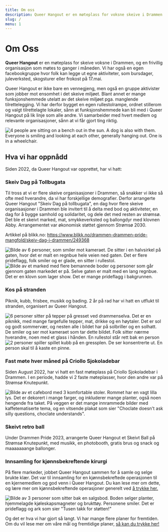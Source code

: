 ```yaml
---
title: Om oss
description: Queer Hangout er en møteplass for voksne skeive i Drammen. Vi er en frivillig organisasjon som møtes 1 gang i måneden. Vi jobber mot ensomhet i det skeive miljøet.
slug: /
menu: 1
---
```


# Om Oss

**Queer Hangout** er en møteplass for skeive voksne i Drammen, og en frivillig organisasjon som møtes to ganger i måneden. Vi har også en egen facebookgruppe hvor folk kan legge ut egne aktiviteter, som bursdager, juleverksted, skogsturer eller frokost på 17.mai. 

Queer Hangout er ikke bare en vennegjeng, men også en gruppe aktivister som jobber mot ensomhet i det skeive miljøet. Blant annet er mange funksjonshemmede utelatt av det skeive miljøet pga. manglende tilrettelegging. Vi har derfor bygget en egen rullestolrampe, ordnet stillerom og valgt tilrettelagte lokaler, sånn at funksjonshemmede kan bli med i Queer Hangout på lik linje som alle andre. Vi samarbeider med hvert medlem og relevante organisasjoner, sånn at vi får gjort ting riktig.  

![4 people are sitting on a bench out in the sun. A dog is also with them. Everyone is smiling and looking at each other, generally hanging out. One is in a wheelchair.](../images/ute.jpg "Photo taken by Leona Imperatori")   


## Hva vi har oppnådd

Siden 2022, da Queer Hangout var opprettet, har vi hatt:

### Skeiv Dag på Tollbugata

Til tross at vi er flere skeive organisasjoner i Drammen, så snakker vi ikke så ofte med hverandre, da vi har forskjellige demografier. Derfor arrangerte Queer Hangout "Skeiv Dag på tollbugata", en dag hvor flere skeive organisasjoner i Drammen ble invitert til å delta med bod og aktiviteter, en dag for å bygge samhold og solidaritet, og dele det med resten av strømsø. Det ble et skeivt marked, mat, smykkeverksted og ballongdyr med klovnen Abby. Arrangementet var økonomisk støttet gjennom Strømsø 2030.

Artikkel på blikk.no: <a href="https://www.blikk.no/drammen-drammen-pride-mangfold/skeiv-dag-i-drammen/249368" rel="nofollow" target="_blank">https://www.blikk.no/drammen-drammen-pride-mangfold/skeiv-dag-i-drammen/249368</a>

![Bilde av 6 personer, som smiler mot kameraet. De sitter i en halvsirkel på gaten, hvor det er malt en regnbue hele veien ned gaten. Det er flere prideflagg, folk smiler og er glade, en sitter i rullestol.](../images/skeivdag1.jpeg "Skeiv Dag 2024 på Tollbugata. Ukjent fotograf")  
![Bilde av et marked med flere bemannede boder og personer som går gjennom gaten markedet er på. Selve gaten er malt med en lang regnbue. Det er en klovn som lager show. Det er mange prideflagg i bakgrunnen.](../images/skeivdag2.jpeg "Skeiv Dag 2024 på Tollbugata. Fotografert av Leona Imperatori")

### Kos på stranden

Piknik, kubb, frisbee, musikk og bading. 2 år på rad har vi hatt en utflukt til stranden, organisert av Queer Hangout.

![6 personer sitter på tepper på gresset ved drammenselva. Det er en piknikk, med mange fargefulle tepper, mat, drikke og en høytaler. Det er sol og godt sommervær, og nesten alle i bildet har på solbriller og en solhatt. De smiler og ser mot kameraet som tar dette bildet. Folk sitter nærme hverandre, noen med et glass i hånden. En rullestol står rett bak en person](../images/piknik.jpg "Foto tatt av Leona Imperatori")
![2 personer spiller spillet kubb på en gressplen. De ser konsentrerte ut. En person skal til å kaste en pinne.](../images/kubb.jpg "Photo taken by Leona Imperatori")   

### Fast møte hver måned på Criollo Sjokoladebar

Siden August 2022, har vi hatt en fast møteplass på Criollo Sjokoladebar i Drammen. I en periode, hadde vi 2 faste møteplasser, hvor den andre var på Strømsø Knutepunkt.

![Bilde av et cafebord med 3 komfortable stoler. Rommet har en vagt lilla lys. Det er dekorert i mange farger, og inkluderer mange planter, også noen hengende fra taket. På veggen er det mange innrammede bilder med kaffetematiserte tema, og en vitsende plakat som sier "Choclate doesn't ask silly questions, choclate understands".](../images/regnskogrommet.jpg "Photo taken by Odd Arild Ringen")  

### Skeivt retro ball

Under Drammen Pride 2023, arrangerte Queer Hangout et Skeivt Ball på Strømsø Knutepunkt, med musikk, en photobooth, gratis brus og snack og maaaaaaange ballonger.

### Innsamling for kjønnsbekreftende kirurgi

På flere markeder, jobbet Queer Hangout sammen for å samle og selge brukte klær. Det var til innsamling for en kjønnsbekreftede operasjonen til en kjernemedlem og god venn i Queer Hangout. Du kan lese mer om dette, og lære mer om kjønnsbekreftende operasjoner generelt ved [å trykke her.](/innsamling)    

![Bilde av 3 personer som sitter bak en salgsbod. Boden selger planter, hjemmelagde kjøleskapsmagneter og brukttøy. Personene smiler. Det er prideflagg og ark som sier "Tusen takk for støtten!"](../images/skeivdag3.jpg "Ukjent fotograf, brukt med tillatelse")  


Og det er hva vi har gjort så langt. Vi har mange flere planer for fremtiden. Om du vil lese mer om våre mål og fremtidige planer, [så kan du trykke her!](/vaare-maal)